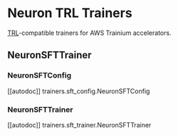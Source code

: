 <!---
Copyright 2025 The HuggingFace Team. All rights reserved.

Licensed under the Apache License, Version 2.0 (the "License");
you may not use this file except in compliance with the License.
You may obtain a copy of the License at

    http://www.apache.org/licenses/LICENSE-2.0

Unless required by applicable law or agreed to in writing, software
distributed under the License is distributed on an "AS IS" BASIS,
WITHOUT WARRANTIES OR CONDITIONS OF ANY KIND, either express or implied.
See the License for the specific language governing permissions and
limitations under the License.
-->

# Neuron TRL Trainers

[TRL](https://huggingface.co/docs/trl/en/index)-compatible trainers for AWS Trainium accelerators.

## NeuronSFTTrainer

### NeuronSFTConfig

[[autodoc]] trainers.sft_config.NeuronSFTConfig

### NeuronSFTTrainer

[[autodoc]] trainers.sft_trainer.NeuronSFTTrainer
